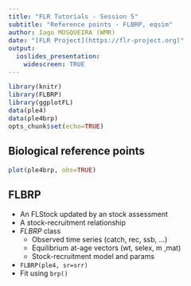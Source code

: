 ```yaml
---
title: "FLR Tutorials - Session 5"
subtitle: "Reference points - FLBRP, eqsim"
author: Iago MOSQUEIRA (WMR)
date: "[FLR Project](https://flr-project.org)"
output:
  ioslides_presentation:
    widescreen: TRUE
---
```


<style>
  pre {
    font-size: 15px;
  }
</style>

```r
library(knitr)
library(FLBRP)
library(ggplotFL)
data(ple4)
data(ple4brp)
opts_chunk$set(echo=TRUE)
```

## Biological reference points

<div class="centered">
```r
plot(ple4brp, obs=TRUE)
```
</div>

## FLBRP

- An FLStock updated by an stock assessment
- A stock-recruitment relationship
- *FLBRP* class
  - Observed time series (catch, rec, ssb, ...)
  - Equilibrium at-age vectors (wt, selex, m ,mat)
  - Stock-recruitment model and params
- `FLBRP(ple4, sr=srr)`
- Fit using `brp()`

